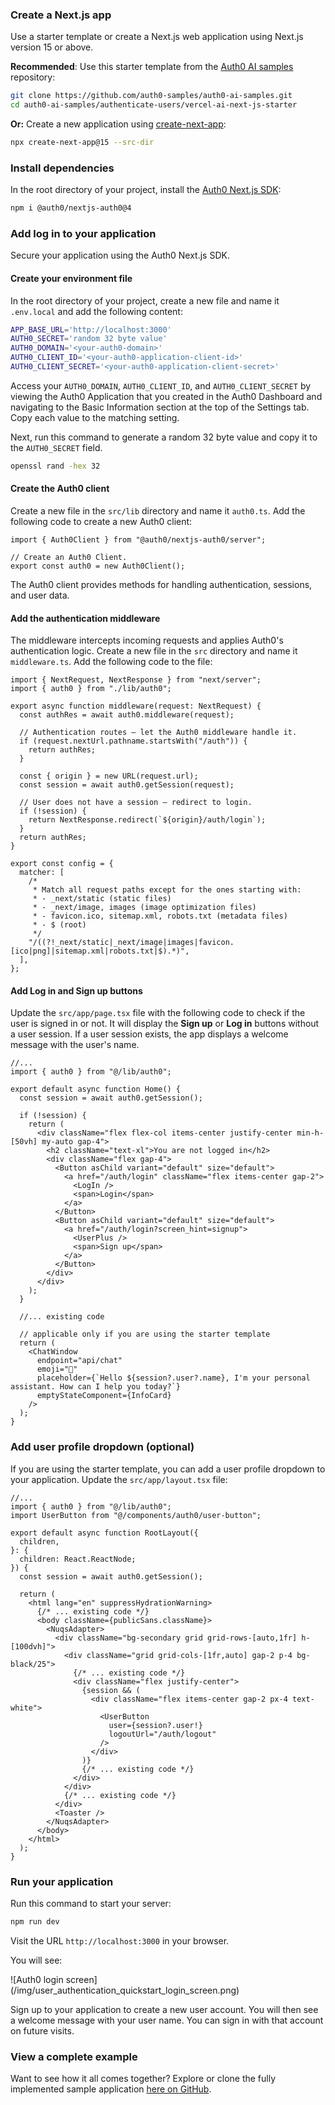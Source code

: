 
<Prerequisites createResourceServerClientStep={true} />

### Create a Next.js app

Use a starter template or create a Next.js web application using Next.js version 15 or above.

**Recommended**: Use this starter template from the [Auth0 AI samples](https://github.com/auth0-samples/auth0-ai-samples) repository:

```bash wrap lines
git clone https://github.com/auth0-samples/auth0-ai-samples.git
cd auth0-ai-samples/authenticate-users/vercel-ai-next-js-starter
```

**Or:** Create a new application using [create-next-app](https://nextjs.org/docs/app/getting-started/installation):

```bash wrap lines
npx create-next-app@15 --src-dir
```

### Install dependencies

In the root directory of your project, install the [Auth0 Next.js SDK](http://next.js/):

```bash wrap lines
npm i @auth0/nextjs-auth0@4
```

### Add log in to your application

Secure your application using the Auth0 Next.js SDK.

#### Create your environment file

In the root directory of your project, create a new file and name it `.env.local` and add the following content:

```bash .env.local wrap lines
APP_BASE_URL='http://localhost:3000'
AUTH0_SECRET='random 32 byte value'
AUTH0_DOMAIN='<your-auth0-domain>'
AUTH0_CLIENT_ID='<your-auth0-application-client-id>'
AUTH0_CLIENT_SECRET='<your-auth0-application-client-secret>'
```
Access your `AUTH0_DOMAIN`, `AUTH0_CLIENT_ID`, and `AUTH0_CLIENT_SECRET` by viewing the Auth0 Application that you created in the Auth0 Dashboard and navigating to the Basic Information section at the top of the Settings tab.
Copy each value to the matching setting.

Next, run this command to generate a random 32 byte value and copy it to the `AUTH0_SECRET` field.
```bash generate random 32 byte value
openssl rand -hex 32
```

#### Create the Auth0 client

Create a new file in the `src/lib` directory and name it `auth0.ts`. Add the following code to create a new Auth0 client:

```tsx src/lib/auth0.ts wrap lines
import { Auth0Client } from "@auth0/nextjs-auth0/server";

// Create an Auth0 Client.
export const auth0 = new Auth0Client();
```

The Auth0 client provides methods for handling authentication, sessions, and user data.

#### Add the authentication middleware

The middleware intercepts incoming requests and applies Auth0's authentication logic. Create a new file in the `src` directory and name it `middleware.ts`. Add the following code to the file:

```tsx src/middleware.ts wrap lines
import { NextRequest, NextResponse } from "next/server";
import { auth0 } from "./lib/auth0";

export async function middleware(request: NextRequest) {
  const authRes = await auth0.middleware(request);

  // Authentication routes — let the Auth0 middleware handle it.
  if (request.nextUrl.pathname.startsWith("/auth")) {
    return authRes;
  }

  const { origin } = new URL(request.url);
  const session = await auth0.getSession(request);

  // User does not have a session — redirect to login.
  if (!session) {
    return NextResponse.redirect(`${origin}/auth/login`);
  }
  return authRes;
}

export const config = {
  matcher: [
    /*
     * Match all request paths except for the ones starting with:
     * - _next/static (static files)
     * - _next/image, images (image optimization files)
     * - favicon.ico, sitemap.xml, robots.txt (metadata files)
     * - $ (root)
     */
    "/((?!_next/static|_next/image|images|favicon.[ico|png]|sitemap.xml|robots.txt|$).*)",
  ],
};
```

#### Add Log in and Sign up buttons

Update the `src/app/page.tsx` file with the following code to check if the user is signed in or not.
It will display the **Sign up** or **Log in** buttons without a user session. If a user session exists, the app displays a welcome message with the user's name.

```tsx src/app/page.tsx wrap lines highlight={5,7-27, 36}
//...
import { auth0 } from "@/lib/auth0";

export default async function Home() {
  const session = await auth0.getSession();

  if (!session) {
    return (
      <div className="flex flex-col items-center justify-center min-h-[50vh] my-auto gap-4">
        <h2 className="text-xl">You are not logged in</h2>
        <div className="flex gap-4">
          <Button asChild variant="default" size="default">
            <a href="/auth/login" className="flex items-center gap-2">
              <LogIn />
              <span>Login</span>
            </a>
          </Button>
          <Button asChild variant="default" size="default">
            <a href="/auth/login?screen_hint=signup">
              <UserPlus />
              <span>Sign up</span>
            </a>
          </Button>
        </div>
      </div>
    );
  }

  //... existing code

  // applicable only if you are using the starter template
  return (
    <ChatWindow
      endpoint="api/chat"
      emoji="🤖"
      placeholder={`Hello ${session?.user?.name}, I'm your personal assistant. How can I help you today?`}
      emptyStateComponent={InfoCard}
    />
  );
}
```

### Add user profile dropdown (optional)

If you are using the starter template, you can add a user profile dropdown to your application. Update the `src/app/layout.tsx` file:

```tsx src/app/layout.tsx wrap lines highlight={2,3,10,21-28}
//...
import { auth0 } from "@/lib/auth0";
import UserButton from "@/components/auth0/user-button";

export default async function RootLayout({
  children,
}: {
  children: React.ReactNode;
}) {
  const session = await auth0.getSession();

  return (
    <html lang="en" suppressHydrationWarning>
      {/* ... existing code */}
      <body className={publicSans.className}>
        <NuqsAdapter>
          <div className="bg-secondary grid grid-rows-[auto,1fr] h-[100dvh]">
            <div className="grid grid-cols-[1fr,auto] gap-2 p-4 bg-black/25">
              {/* ... existing code */}
              <div className="flex justify-center">
                {session && (
                  <div className="flex items-center gap-2 px-4 text-white">
                    <UserButton
                      user={session?.user!}
                      logoutUrl="/auth/logout"
                    />
                  </div>
                )}
                {/* ... existing code */}
              </div>
            </div>
            {/* ... existing code */}
          </div>
          <Toaster />
        </NuqsAdapter>
      </body>
    </html>
  );
}
```

### Run your application

Run this command to start your server:

```bash wrap lines
npm run dev
```

Visit the URL `http://localhost:3000` in your browser.

You will see:

<Frame>
  ![Auth0 login screen](/img/user_authentication_quickstart_login_screen.png)
</Frame>

Sign up to your application to create a new user account. You will then see a welcome message with your user name. You can sign in with that account on future visits.

### View a complete example
Want to see how it all comes together? Explore or clone the fully implemented sample application [here on GitHub](https://github.com/auth0-samples/auth0-ai-samples/tree/main/authenticate-users/vercel-ai-next-js).

